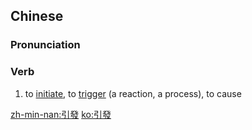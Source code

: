 {{also|引发}}
==Chinese==
{{zh-forms|s=引发}}

===Pronunciation===
{{zh-pron
|m=yǐnfā
|c=jan5 faat3
|mn=ín-hoat
|cat=v
}}

===Verb===
{{zh-verb}}

# to [[initiate]], to [[trigger]] (a reaction, a process), to cause

[[zh-min-nan:引發]]
[[ko:引發]]